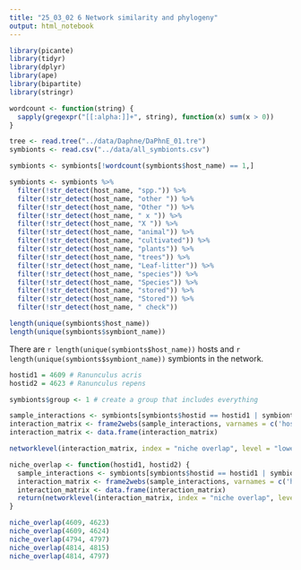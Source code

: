 ```yaml
---
title: "25_03_02 6 Network similarity and phylogeny"
output: html_notebook
---
```


```r
library(picante)
library(tidyr)
library(dplyr)
library(ape)
library(bipartite)
library(stringr)

wordcount <- function(string) {
  sapply(gregexpr("[[:alpha:]]+", string), function(x) sum(x > 0))
}
```

```r
tree <- read.tree("../data/Daphne/DaPhnE_01.tre")
symbionts <- read.csv("../data/all_symbionts.csv")
```

```r
symbionts <- symbionts[!wordcount(symbionts$host_name) == 1,]

symbionts <- symbionts %>%
  filter(!str_detect(host_name, "spp.")) %>%
  filter(!str_detect(host_name, "other ")) %>%
  filter(!str_detect(host_name, "Other ")) %>%
  filter(!str_detect(host_name, " x ")) %>%
  filter(!str_detect(host_name, "X ")) %>%
  filter(!str_detect(host_name, "animal")) %>%
  filter(!str_detect(host_name, "cultivated")) %>%
  filter(!str_detect(host_name, "plants")) %>%
  filter(!str_detect(host_name, "trees")) %>%
  filter(!str_detect(host_name, "Leaf-litter")) %>%
  filter(!str_detect(host_name, "species")) %>%
  filter(!str_detect(host_name, "Species")) %>%
  filter(!str_detect(host_name, "stored")) %>%
  filter(!str_detect(host_name, "Stored")) %>%
  filter(!str_detect(host_name, " check"))

length(unique(symbionts$host_name))
length(unique(symbionts$symbiont_name))
```

There are `r length(unique(symbionts$host_name))` hosts and `r length(unique(symbionts$symbiont_name))` symbionts in the network.

```r
hostid1 = 4609 # Ranunculus acris
hostid2 = 4623 # Ranunculus repens

symbionts$group <- 1 # create a group that includes everything

sample_interactions <- symbionts[symbionts$hostid == hostid1 | symbionts$hostid == hostid2,]
interaction_matrix <- frame2webs(sample_interactions, varnames = c('host_name', 'symbiont_name', 'group', 'group'), emptylist = FALSE, type.out="array")
interaction_matrix <- data.frame(interaction_matrix)
```

```r
networklevel(interaction_matrix, index = "niche overlap", level = "lower")
```

```r
niche_overlap <- function(hostid1, hostid2) {
  sample_interactions <- symbionts[symbionts$hostid == hostid1 | symbionts$hostid == hostid2,]
  interaction_matrix <- frame2webs(sample_interactions, varnames = c('host_name', 'symbiont_name', 'group', 'group'), emptylist = FALSE, type.out="array")
  interaction_matrix <- data.frame(interaction_matrix)
  return(networklevel(interaction_matrix, index = "niche overlap", level = "lower"))
}
```

```r
niche_overlap(4609, 4623)
niche_overlap(4609, 4624)
niche_overlap(4794, 4797)
niche_overlap(4814, 4815)
niche_overlap(4814, 4797)
```





